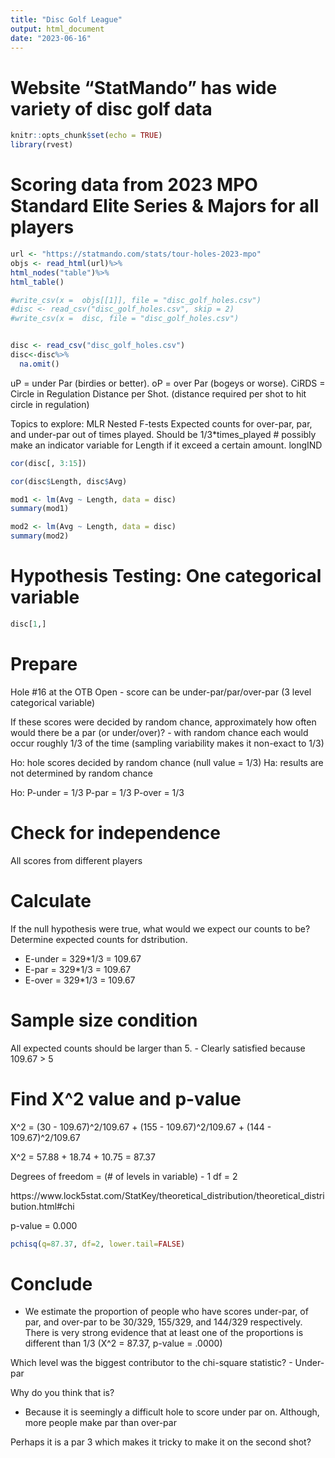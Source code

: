 ```yaml
---
title: "Disc Golf League"
output: html_document
date: "2023-06-16"
---
```

# Website "StatMando" has wide variety of disc golf data 
```r
knitr::opts_chunk$set(echo = TRUE)
library(rvest)
```

# Scoring data from 2023 MPO Standard Elite Series & Majors for all players
```r
url <- "https://statmando.com/stats/tour-holes-2023-mpo"
objs <- read_html(url)%>%
html_nodes("table")%>%
html_table()

#write_csv(x =  objs[[1]], file = "disc_golf_holes.csv")
#disc <- read_csv("disc_golf_holes.csv", skip = 2)
#write_csv(x =  disc, file = "disc_golf_holes.csv")


disc <- read_csv("disc_golf_holes.csv")
disc<-disc%>%
  na.omit()
```
uP = under Par (birdies or better).
oP = over Par (bogeys or worse). 
CiRDS = Circle in Regulation Distance per Shot. (distance required per shot to hit circle in regulation)

Topics to explore: 
MLR 
Nested F-tests 
Expected counts for over-par, par, and under-par out of times played. Should be 1/3*times_played
# possibly make an indicator variable for Length if it exceed a certain amount. longIND

```r
cor(disc[, 3:15])

```

```r
cor(disc$Length, disc$Avg)

mod1 <- lm(Avg ~ Length, data = disc)
summary(mod1)

mod2 <- lm(Avg ~ Length, data = disc)
summary(mod2)
```
# Hypothesis Testing: One categorical variable 
```r
disc[1,]
```
# Prepare
Hole #16 at the OTB Open
- score can be under-par/par/over-par (3 level categorical variable)

If these scores were decided by random chance, approximately how often would there be a par (or under/over)?
- with random chance each would occur roughly 1/3 of the time 
(sampling variability makes it non-exact to 1/3)

Ho: hole scores decided by random chance (null value = 1/3)
Ha: results are not determined by random chance 


Ho: P-under = 1/3
    P-par   = 1/3
    P-over  = 1/3

# Check for independence 
All scores from different players 

# Calculate 
If the null hypothesis were true, what would we expect our counts to be?
Determine expected counts for dstribution.

- E-under = 329*1/3 = 109.67
- E-par = 329*1/3 = 109.67
- E-over = 329*1/3 = 109.67


# Sample size condition 
All expected counts should be larger than 5.
- Clearly satisfied because 109.67 > 5


# Find X^2 value and p-value 

X^2 = (30 - 109.67)^2/109.67 + (155 - 109.67)^2/109.67 + (144 - 109.67)^2/109.67

X^2 = 57.88 + 18.74 + 10.75 = 87.37

Degrees of freedom = (# of levels in variable) - 1
df = 2

https://www.lock5stat.com/StatKey/theoretical_distribution/theoretical_distribution.html#chi

p-value = 0.000

```r
pchisq(q=87.37, df=2, lower.tail=FALSE)
```


# Conclude 

- We estimate the proportion of people who have scores under-par, of par,
 and over-par to be 30/329, 155/329, and 144/329 respectively. 
 There is very strong evidence that at least one of the proportions is different than 
 1/3 (X^2 = 87.37, p-value = .0000)

Which level was the biggest contributor to the chi-square statistic?
- Under-par

Why do you think that is?

- Because it is seemingly a difficult hole to score under par on. Although, 
more people make par than over-par

Perhaps it is a par 3 which makes it tricky 
to make it on the second shot?









